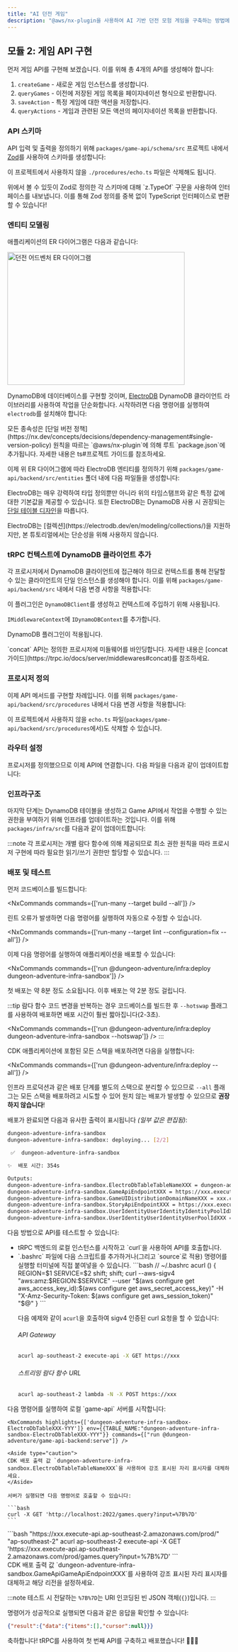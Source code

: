 ```yaml
---
title: "AI 던전 게임"
description: "@aws/nx-plugin을 사용하여 AI 기반 던전 모험 게임을 구축하는 방법에 대한 안내"
---
```






## 모듈 2: 게임 API 구현

먼저 게임 API를 구현해 보겠습니다. 이를 위해 총 4개의 API를 생성해야 합니다:

1. `createGame` - 새로운 게임 인스턴스를 생성합니다.
2. `queryGames` - 이전에 저장된 게임 목록을 페이지네이션 형식으로 반환합니다.
3. `saveAction` - 특정 게임에 대한 액션을 저장합니다.
4. `queryActions` - 게임과 관련된 모든 액션의 페이지네이션 목록을 반환합니다.

### API 스키마

API 입력 및 출력을 정의하기 위해 `packages/game-api/schema/src` 프로젝트 내에서 [Zod](https://zod.dev/)를 사용하여 스키마를 생성합니다:

<Tabs>
  <TabItem label="types/action.ts">
<E2ECode lang="typescript" path="dungeon-adventure/2/schema/types/action.ts.template" />
  </TabItem>
  <TabItem label="types/common.ts">
<E2ECode lang="typescript" path="dungeon-adventure/2/schema/types/common.ts.template" />
  </TabItem>
  <TabItem label="types/game.ts">
<E2ECode lang="typescript" path="dungeon-adventure/2/schema/types/game.ts.template" />
  </TabItem>
  <TabItem label="index.ts">
<E2EDiff lang="typescript" before="dungeon-adventure/2/schema/index.ts.old.template" after="dungeon-adventure/2/schema/index.ts.template" />
  </TabItem>
</Tabs>

이 프로젝트에서 사용하지 않을 `./procedures/echo.ts` 파일은 삭제해도 됩니다.

<Aside type="tip">
위에서 볼 수 있듯이 Zod로 정의한 각 스키마에 대해 `z.TypeOf` 구문을 사용하여 인터페이스를 내보냅니다. 이를 통해 Zod 정의를 중복 없이 TypeScript 인터페이스로 변환할 수 있습니다!
</Aside>

### 엔티티 모델링

애플리케이션의 ER 다이어그램은 다음과 같습니다:

<Image class="centered-image white-bg" src={dungeonAdventureErPng} alt="던전 어드벤처 ER 다이어그램" width="400" height="300" />

DynamoDB에 데이터베이스를 구현할 것이며, [ElectroDB](https://electrodb.dev/en/core-concepts/introduction/) DynamoDB 클라이언트 라이브러리를 사용하여 작업을 단순화합니다. 시작하려면 다음 명령어를 실행하여 `electrodb`를 설치해야 합니다:

<InstallCommand pkg="electrodb @aws-sdk/client-dynamodb" />

<Aside>
모든 종속성은 [단일 버전 정책](https://nx.dev/concepts/decisions/dependency-management#single-version-policy) 원칙을 따르는 `@aws/nx-plugin`에 의해 루트 `package.json`에 추가됩니다. 자세한 내용은 <Link path="guides/typescript-project#dependencies">ts#프로젝트 가이드</Link>를 참조하세요.
</Aside>

이제 위 ER 다이어그램에 따라 ElectroDB 엔티티를 정의하기 위해 `packages/game-api/backend/src/entities` 폴더 내에 다음 파일들을 생성합니다:

<Tabs>
  <TabItem label="action.ts">
<E2ECode lang="typescript" path="dungeon-adventure/2/entities/action.ts.template" />
  </TabItem>
  <TabItem label="game.ts">
<E2ECode lang="typescript" path="dungeon-adventure/2/entities/game.ts.template" />
  </TabItem>
</Tabs>

ElectroDB는 매우 강력하여 타입 정의뿐만 아니라 위의 타임스탬프와 같은 특정 값에 대한 기본값을 제공할 수 있습니다. 또한 ElectroDB는 DynamoDB 사용 시 권장되는 [단일 테이블 디자인](https://electrodb.dev/en/core-concepts/single-table-relationships/)을 따릅니다.

<Aside>
ElectroDB는 [컬렉션](https://electrodb.dev/en/modeling/collections/)을 지원하지만, 본 튜토리얼에서는 단순성을 위해 사용하지 않습니다.
</Aside>

### tRPC 컨텍스트에 DynamoDB 클라이언트 추가

각 프로시저에서 DynamoDB 클라이언트에 접근해야 하므로 컨텍스트를 통해 전달할 수 있는 클라이언트의 단일 인스턴스를 생성해야 합니다. 이를 위해 `packages/game-api/backend/src` 내에서 다음 변경 사항을 적용합니다:

<Tabs>
  <TabItem label="middleware/dynamodb.ts">
<E2ECode lang="typescript" path="dungeon-adventure/2/middleware/dynamodb.ts.template" />

이 플러그인은 `DynamoDBClient`를 생성하고 컨텍스트에 주입하기 위해 사용됩니다.
  </TabItem>
  <TabItem label="middleware/index.ts">
<E2EDiff lang="typescript" before="dungeon-adventure/2/middleware/index.ts.old.template" after="dungeon-adventure/2/middleware/index.ts.template" />

`IMiddlewareContext`에 `IDynamoDBContext`를 추가합니다.
  </TabItem>
  <TabItem label="init.ts">
<E2EDiff lang="typescript" before="dungeon-adventure/2/init.ts.old.template" after="dungeon-adventure/2/init.ts.template" />

DynamoDB 플러그인이 적용됩니다.

<Aside>
`concat` API는 정의한 프로시저에 미들웨어를 바인딩합니다. 자세한 내용은 [concat 가이드](https://trpc.io/docs/server/middlewares#concat)를 참조하세요.
</Aside>
  </TabItem>
</Tabs>

### 프로시저 정의

이제 API 메서드를 구현할 차례입니다. 이를 위해 `packages/game-api/backend/src/procedures` 내에서 다음 변경 사항을 적용합니다:

<Tabs>
  <TabItem label="query-actions.ts">
<E2ECode lang="typescript" path="dungeon-adventure/2/procedures/query-actions.ts.template" />
  </TabItem>
  <TabItem label="query-games.ts">
<E2ECode lang="typescript" path="dungeon-adventure/2/procedures/query-games.ts.template" />
  </TabItem>
  <TabItem label="save-action.ts">
<E2ECode lang="typescript" path="dungeon-adventure/2/procedures/save-action.ts.template" />
  </TabItem>
  <TabItem label="save-game.ts">
<E2ECode lang="typescript" path="dungeon-adventure/2/procedures/save-game.ts.template" />
  </TabItem>
</Tabs>

이 프로젝트에서 사용하지 않을 `echo.ts` 파일(`packages/game-api/backend/src/procedures`에서)도 삭제할 수 있습니다.

### 라우터 설정

프로시저를 정의했으므로 이제 API에 연결합니다. 다음 파일을 다음과 같이 업데이트합니다:

<E2EDiff lang="typescript" before="dungeon-adventure/2/router.ts.old.template" after="dungeon-adventure/2/router.ts.template" />

### 인프라구조

마지막 단계는 DynamoDB 테이블을 생성하고 Game API에서 작업을 수행할 수 있는 권한을 부여하기 위해 인프라를 업데이트하는 것입니다. 이를 위해 `packages/infra/src`를 다음과 같이 업데이트합니다:

<Tabs>
  <TabItem label="constructs/electrodb-table.ts">
<E2ECode lang="typescript" path="dungeon-adventure/2/constructs/electrodb-table.ts.template" />
  </TabItem>
  <TabItem label="stacks/application-stack.ts">
<E2EDiff lang="typescript" before="dungeon-adventure/1/application-stack.ts.template" after="dungeon-adventure/2/stacks/application-stack.ts.template" />

:::note
각 프로시저는 개별 람다 함수에 의해 제공되므로 최소 권한 원칙을 따라 프로시저 구현에 따라 필요한 읽기/쓰기 권한만 할당할 수 있습니다.
:::
  </TabItem>
</Tabs>

### 배포 및 테스트

먼저 코드베이스를 빌드합니다:

<NxCommands commands={['run-many --target build --all']} />

<Aside type="tip">
린트 오류가 발생하면 다음 명령어를 실행하여 자동으로 수정할 수 있습니다.

<NxCommands commands={['run-many --target lint --configuration=fix --all']} />
</Aside>

이제 다음 명령어를 실행하여 애플리케이션을 배포할 수 있습니다:

<NxCommands commands={['run @dungeon-adventure/infra:deploy dungeon-adventure-infra-sandbox']} />

첫 배포는 약 8분 정도 소요됩니다. 이후 배포는 약 2분 정도 걸립니다.

:::tip
람다 함수 코드 변경을 반복하는 경우 코드베이스를 빌드한 후 `--hotswap` 플래그를 사용하여 배포하면 배포 시간이 훨씬 짧아집니다(2-3초).

<NxCommands commands={['run @dungeon-adventure/infra:deploy dungeon-adventure-infra-sandbox --hotswap']} />
:::

<Drawer title="배포 명령어" trigger="모든 스택을 한 번에 배포할 수도 있습니다. 자세한 내용을 보려면 클릭하세요.">

CDK 애플리케이션에 포함된 모든 스택을 배포하려면 다음을 실행합니다:

<NxCommands commands={['run @dungeon-adventure/infra:deploy --all']} />

인프라 프로덕션과 같은 배포 단계를 별도의 스택으로 분리할 수 있으므로 `--all` 플래그는 모든 스택을 배포하려고 시도할 수 있어 원치 않는 배포가 발생할 수 있으므로 **권장하지 않습니다**!

</Drawer>

배포가 완료되면 다음과 유사한 출력이 표시됩니다 _(일부 값은 편집됨)_:

```bash
dungeon-adventure-infra-sandbox
dungeon-adventure-infra-sandbox: deploying... [2/2]

 ✅  dungeon-adventure-infra-sandbox

✨  배포 시간: 354s

Outputs:
dungeon-adventure-infra-sandbox.ElectroDbTableTableNameXXX = dungeon-adventure-infra-sandbox-ElectroDbTableXXX-YYY
dungeon-adventure-infra-sandbox.GameApiEndpointXXX = https://xxx.execute-api.region.amazonaws.com/prod/
dungeon-adventure-infra-sandbox.GameUIDistributionDomainNameXXX = xxx.cloudfront.net
dungeon-adventure-infra-sandbox.StoryApiEndpointXXX = https://xxx.execute-api.region.amazonaws.com/prod/
dungeon-adventure-infra-sandbox.UserIdentityUserIdentityIdentityPoolIdXXX = region:xxx
dungeon-adventure-infra-sandbox.UserIdentityUserIdentityUserPoolIdXXX = region_xxx
```

다음 방법으로 API를 테스트할 수 있습니다:
<ul>
<li>tRPC 백엔드의 로컬 인스턴스를 시작하고 `curl`을 사용하여 API를 호출합니다.</li>
<li>
<Drawer title="Sigv4 활성화된 curl" trigger="배포된 API를 sigv4 활성화된 curl로 호출하기">
`.bashrc` 파일에 다음 스크립트를 추가하거나(그리고 `source`로 적용) 명령어를 실행할 터미널에 직접 붙여넣을 수 있습니다.
```bash
// ~/.bashrc
acurl () {
    REGION=$1
    SERVICE=$2
    shift; shift;
    curl --aws-sigv4 "aws:amz:$REGION:$SERVICE" --user "$(aws configure get aws_access_key_id):$(aws configure get aws_secret_access_key)" -H "X-Amz-Security-Token: $(aws configure get aws_session_token)" "$@"
}
```

다음 예제와 같이 `acurl`을 호출하여 sigv4 인증된 curl 요청을 할 수 있습니다:

###### API Gateway
```bash
acurl ap-southeast-2 execute-api -X GET https://xxx
```

###### 스트리밍 람다 함수 URL
```bash
acurl ap-southeast-2 lambda -N -X POST https://xxx
```
</Drawer>
</li>
</ul>


<Tabs>
  <TabItem label="로컬">
    다음 명령어를 실행하여 로컬 `game-api` 서버를 시작합니다:

    <NxCommands highlights={['dungeon-adventure-infra-sandbox-ElectroDbTableXXX-YYY']} env={{TABLE_NAME:"dungeon-adventure-infra-sandbox-ElectroDbTableXXX-YYY"}} commands={["run @dungeon-adventure/game-api-backend:serve"]} />

    <Aside type="caution">
    CDK 배포 출력 값 `dungeon-adventure-infra-sandbox.ElectroDbTableTableNameXXX`을 사용하여 강조 표시된 자리 표시자를 대체하세요.
    </Aside>

    서버가 실행되면 다음 명령어로 호출할 수 있습니다:

    ```bash
    curl -X GET 'http://localhost:2022/games.query?input=%7B%7D'
    ```
  </TabItem>
  <TabItem label="배포된 환경">
```bash "https://xxx.execute-api.ap-southeast-2.amazonaws.com/prod/" "ap-southeast-2"
acurl ap-southeast-2 execute-api -X GET 'https://xxx.execute-api.ap-southeast-2.amazonaws.com/prod/games.query?input=%7B%7D'
```
    <Aside type="caution">
    CDK 배포 출력 값 `dungeon-adventure-infra-sandbox.GameApiGameApiEndpointXXX`를 사용하여 강조 표시된 자리 표시자를 대체하고 해당 리전을 설정하세요.
    </Aside>
  </TabItem>
</Tabs>

:::note
테스트 시 전달하는 `%7B%7D`는 URI 인코딩된 빈 JSON 객체(`{}`)입니다.
:::

명령어가 성공적으로 실행되면 다음과 같은 응답을 확인할 수 있습니다:

```json
{"result":{"data":{"items":[],"cursor":null}}}
```

축하합니다! tRPC를 사용하여 첫 번째 API를 구축하고 배포했습니다! 🎉🎉🎉